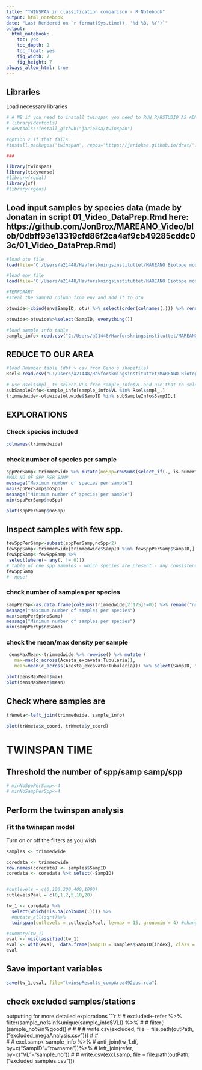 ```yaml
---
title: "TWINSPAN in classification comparison - R Notebook"
output: html_notebook
date: "Last Rendered on `r format(Sys.time(), '%d %B, %Y')`"
output: 
  html_notebook: 
    toc: yes
    toc_depth: 2
    toc_float: yes
    fig_width: 7
    fig_height: 7
always_allow_html: true 
---
```







## Libraries
Load necessary libraries
```r
# # NB if you need to install twinspan you need to RUN R/RSTUDIO AS ADMINSTRATOR
# library(devtools)
# devtools::install_github("jarioksa/twinspan")

#option 2 if that fails
#install.packages("twinspan", repos="https://jarioksa.github.io/drat/")

###

library(twinspan)
library(tidyverse)
#library(rgdal)
library(sf)
#library(rgeos)
```

## Load input samples by species data (made by Jonatan in script 01_Video_DataPrep.Rmd here: https://github.com/JonBrox/MAREANO_Video/blob/0dbff93e13319cfd86f2ca4af9cb49285cddc03c/01_Video_DataPrep.Rmd)
```r
#load otu file
load(file="C:/Users/a21448/Havforskningsinstituttet/MAREANO Biotope modelling - General/VideoData/Output/otu_Video_All.rda")

#load env file
load(file="C:/Users/a21448/Havforskningsinstituttet/MAREANO Biotope modelling - General/VideoData/Output/env_Video_All.rda")

#TEMPORARY
#steal the SampID column from env and add it to otu

otuwide<-cbind(env$SampID, otu) %>% select(order(colnames(.))) %>% rename("SampID"="env$SampID")

otuwide<-otuwide%>%select(SampID, everything())

#load sample info table
sample_info<-read.csv("C:/Users/a21448/Havforskningsinstituttet/MAREANO Biotope modelling - General/VideoData/Input/sample_info.csv")

```


## REDUCE TO OUR AREA

```r
#load Rnumber table (dbf > csv from Geno's shapefile)
Rsel<-read.csv("C:/Users/a21448/Havforskningsinstituttet/MAREANO Biotope modelling - General/VideoData/Input/R_stations_comparisonStudy.csv")

# use Rsel$smpl_ to select VLs from sample_Info$VL and use that to select SampID from trimmedwide
subSampleInfo<-sample_info[sample_info$VL %in% Rsel$smpl_,]
trimmedwide<-otuwide[otuwide$SampID %in% subSampleInfo$SampID,]


```



## EXPLORATIONS

### Check species included
```r
colnames(trimmedwide)
```

### check number of species per sample
```r
sppPerSamp<-trimmedwide %>% mutate(noSpp=rowSums(select_if(., is.numeric)!=0)) %>% select(c("SampID", "noSpp"))%>% arrange(noSpp)
#MAX NO OF SPP PER SAMP
message("Maximum number of species per sample")
max(sppPerSamp$noSpp)
message("Minimum number of species per sample")
min(sppPerSamp$noSpp)

plot(sppPerSamp$noSpp)
```
## Inspect samples with few spp.
```r
fewSppPerSamp<-subset(sppPerSamp,noSpp<2)
fewSppSamp<-trimmedwide[trimmedwide$SampID %in% fewSppPerSamp$SampID,]
fewSppSamp<-fewSppSamp %>%
 select(where(~ any(. != 0)))
# table of one spp Samples - which species are present - any consistency?
fewSppSamp
#- nope! 
```





### check number of samples per species
```r
sampPerSp<-as.data.frame(colSums(trimmedwide[2:175]!=0)) %>% rename("noSamp"="colSums(trimmedwide[2:175] != 0)") %>% arrange(noSamp)
message("Maximum number of samples per species")
max(sampPerSp$noSamp)
message("Minimum number of samples per species")
min(sampPerSp$noSamp)
```


### check the mean/max density per sample
```r
 densMaxMean<-trimmedwide %>% rowwise() %>% mutate (
   max=max(c_across(Acesta_excavata:Tubularia)),
   mean=mean(c_across(Acesta_excavata:Tubularia))) %>% select(SampID, max, mean)

plot(densMaxMean$max)
plot(densMaxMean$mean)
```


## Check where samples are
```r
trWmeta<-left_join(trimmedwide, sample_info)

plot(trWmeta$x_coord, trWmeta$y_coord)
```

# TWINSPAN TIME


## Threshold the number of spp/samp samp/spp

```r
# minNoSppPerSamp<-4
# minNoSampPerSpp<-4


```


## Perform the twinspan analysis

### Fit the twinspan model
Turn on or off the filters as you wish
```r

samples <- trimmedwide 

coredata <- trimmedwide
row.names(coredata) <- samples$SampID
coredata <- coredata %>% select(-SampID)


#cutlevels = c(0,100,200,400,1000)
cutlevelsPaal = c(0,1,2,5,10,20)

tw_1 <- coredata %>%
  select(which(!is.na(colSums(.)))) %>%
  #mutate_all(sqrt)%>%
  twinspan(cutlevels = cutlevelsPaal, levmax = 15, groupmin = 4) #change groupmin to 4? (see minNoSampPerSpp)

#summary(tw_1)
eval <- misclassified(tw_1)
eval <- with(eval,  data.frame(SampID = samples$SampID[index], class = class, predicted = predicted))
eval
```
## Save important variables
```r
save(tw_1,eval, file="twinspResults_compArea492obs.rda")
```





## check excluded samples/stations
outputting for more detailed explorations
```r
# # excluded<-refer %>% filter(sample_no%in%unique(sample_info$VL)) %>%
# #   filter(!(sample_no%in%good))
# # 
# # write.csv(excluded, file = file.path(outPath, ("excluded_megaAnalysis.csv")))
# #   
# 
# excl.samp<-sample_info %>%
#   anti_join(tw_1.df, by=c("SampID"="rowname"))%>%
#   left_join(refer, by=c("VL"="sample_no"))
# 
# write.csv(excl.samp, file = file.path(outPath, ("excluded_samples.csv")))
